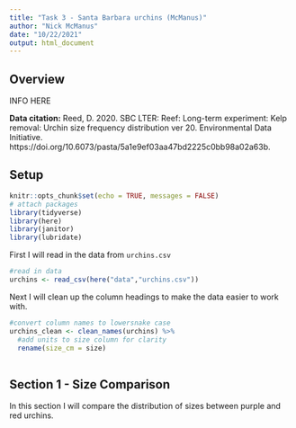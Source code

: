 ```yaml
---
title: "Task 3 - Santa Barbara urchins (McManus)"
author: "Nick McManus"
date: "10/22/2021"
output: html_document
---
```

## Overview

INFO HERE

**Data citation:** Reed, D. 2020. SBC LTER: Reef: Long-term experiment: Kelp removal: Urchin size frequency distribution ver 20. Environmental Data Initiative. https://doi.org/10.6073/pasta/5a1e9ef03aa47bd2225c0bb98a02a63b. 


## Setup

```r
knitr::opts_chunk$set(echo = TRUE, messages = FALSE)
# attach packages
library(tidyverse)
library(here)
library(janitor)
library(lubridate)
```

First I will read in the data from `urchins.csv`
```r
#read in data
urchins <- read_csv(here("data","urchins.csv"))
```

Next I will clean up the column headings to make the data easier to work with.

```r
#convert column names to lowersnake case
urchins_clean <- clean_names(urchins) %>% 
  #add units to size column for clarity
  rename(size_cm = size) 
  
```

## Section 1 - Size Comparison

In this section I will compare the distribution of sizes between purple and red urchins.

```r


```

